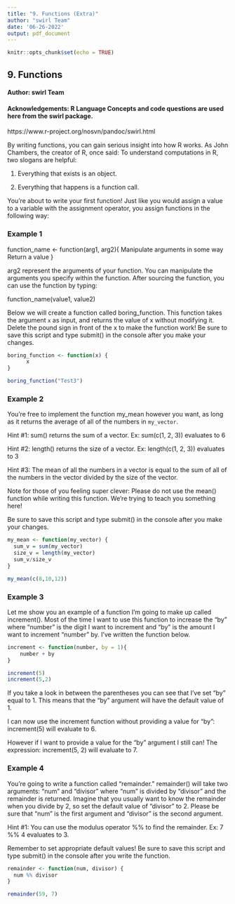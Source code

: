 ```yaml
---
title: "9. Functions (Extra)"
author: "swirl Team"
date: '06-26-2022'
output: pdf_document
---
```


```r
knitr::opts_chunk$set(echo = TRUE)
```
## 9. Functions

#### Author: swirl Team

#### Acknowledgements: R Language Concepts and code questions are used here from the swirl package.
https://www.r-project.org/nosvn/pandoc/swirl.html

By writing functions, you can gain serious insight into how R works. As
John Chambers, the creator of R, once said:
To understand computations in R, two slogans are helpful:

1. Everything that exists is an object. 

2. Everything that happens is a function call.

You're about to write your first function! Just like you would assign a value 
to a variable with the assignment operator, you assign functions in the following way:

### Example 1

function_name <- function(arg1, arg2){
Manipulate arguments in some way
Return a value
}

arg2 represent the arguments of your function. You can manipulate the arguments
you specify within the function. After sourcing the function, you can use the 
function by typing:
 
function_name(value1, value2)

Below we will create a function called boring_function. This function takes
the argument `x` as input, and returns the value of x without modifying it.
Delete the pound sign in front of the x to make the function work! Be sure to 
save this script and type submit() in the console after you make your changes.

```r
boring_function <- function(x) {
      x
}
```
```r
boring_function("Test3")
```
### Example 2
You're free to implement the function my_mean however you want, as long as it
returns the average of all of the numbers in `my_vector`.

Hint #1: sum() returns the sum of a vector.
	Ex: sum(c(1, 2, 3)) evaluates to 6

Hint #2: length() returns the size of a vector.
	Ex: length(c(1, 2, 3)) evaluates to 3

 Hint #3: The mean of all the numbers in a vector is equal to the sum of all of
	   the numbers in the vector divided by the size of the vector.

Note for those of you feeling super clever: Please do not use the mean()
 function while writing this function. We're trying to teach you something 
 here!

Be sure to save this script and type submit() in the console after you make 
your changes.

```r
my_mean <- function(my_vector) {
  sum_v = sum(my_vector)
  size_v = length(my_vector)
  sum_v/size_v
}
```

```r
my_mean(c(8,10,12))

```
### Example 3
Let me show you an example of a function I'm going to make up called
increment(). Most of the time I want to use this function to increase the
"by" where "number" is the digit I want to increment and "by" is the amount I
want to increment "number" by. I've written the function below. 

```r
increment <- function(number, by = 1){
    number + by
}
```

```r
increment(5)
increment(5,2)
```

If you take a look in between the parentheses you can see that I've set
"by" equal to 1. This means that the "by" argument will have the default
 value of 1.

I can now use the increment function without providing a value for "by": 
increment(5) will evaluate to 6. 

However if I want to provide a value for the "by" argument I still can! The
expression: increment(5, 2) will evaluate to 7. 


### Example 4
You're going to write a function called "remainder." remainder() will take
two arguments: "num" and "divisor" where "num" is divided by "divisor" and
the remainder is returned. Imagine that you usually want to know the remainder
when you divide by 2, so set the default value of "divisor" to 2. Please be
sure that "num" is the first argument and "divisor" is the second argument.

Hint #1: You can use the modulus operator %% to find the remainder.
Ex: 7 %% 4 evaluates to 3. 

Remember to set appropriate default values! Be sure to save this 
script and type submit() in the console after you write the function.

```r
remainder <- function(num, divisor) {
  num %% divisor
}
```

```r
remainder(59, 7)
```


